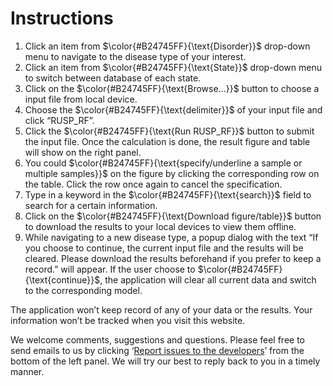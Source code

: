 # Instructions

1. Click an item from $\color{#B24745FF}{\text{Disorder}}$ drop-down menu to navigate to the disease type of your interest.
2. Click an item from $\color{#B24745FF}{\text{State}}$ drop-down menu to switch between database of each state.
3. Click on the $\color{#B24745FF}{\text{Browse...}}$ button to choose a input file from local device. 
4. Choose the $\color{#B24745FF}{\text{delimiter}}$ of your input file and click "RUSP_RF".
5. Click the $\color{#B24745FF}{\text{Run RUSP_RF}}$ button to submit the input file. Once the calculation is done, the result figure and table will show on the right panel. 
6. You could $\color{#B24745FF}{\text{specify/underline a sample or multiple samples}}$ on the figure by clicking the corresponding row on the table. Click the row once again to cancel the specification. 
7. Type in a keyword in the $\color{#B24745FF}{\text{search}}$ field to search for a certain information. 
8. Click on the $\color{#B24745FF}{\text{Download figure/table}}$ button to download the results to your local devices to view them offline.
9. While navigating to a new disease type, a popup dialog with the text "If you choose to continue, the current input file and the results will be cleared. Please download the results beforehand if you prefer to keep a record." will appear. If the user choose to $\color{#B24745FF}{\text{continue}}$, the application will clear all current data and switch to the corresponding model.

The application won't keep record of any of your data or the results. Your information won't be tracked when you visit this website.

We welcome comments, suggestions and questions. Please feel free to send emails to us by clicking '[Report issues to the developers](gang.peng@yale.edu)' from the bottom of the left panel. We will try our best to reply back to you in a timely manner.
